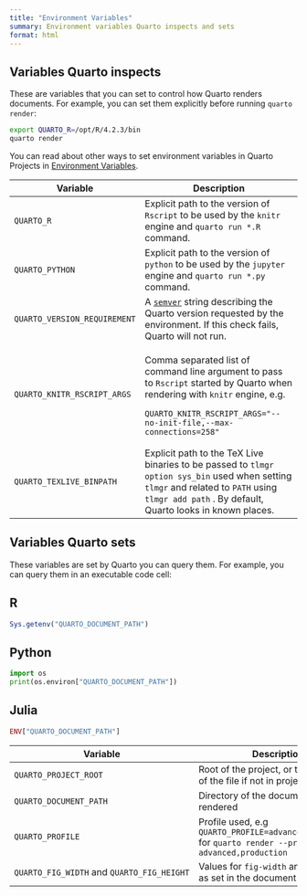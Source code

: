 ```yaml
---
title: "Environment Variables"
summary: Environment variables Quarto inspects and sets
format: html
---
```


## Variables Quarto inspects

These are variables that you can set to control how Quarto renders documents. For example, you can set them explicitly before running `quarto render`:

``` .bash
export QUARTO_R=/opt/R/4.2.3/bin
quarto render
```

You can read about other ways to set environment variables in Quarto Projects in [Environment Variables](/docs/projects/environment.qmd).

+------------------------------+--------------------------------------------------------------------------------------------------------------------------------------------------------------------------------------------------+
| Variable                     | Description                                                                                                                                                                                      |
+==============================+==================================================================================================================================================================================================+
| `QUARTO_R`                   | Explicit path to the version of `Rscript` to be used by the `knitr` engine and `quarto run *.R` command.                                                                                         |
+------------------------------+--------------------------------------------------------------------------------------------------------------------------------------------------------------------------------------------------+
| `QUARTO_PYTHON`              | Explicit path to the version of `python` to be used by the `jupyter` engine and `quarto run *.py` command.                                                                                       |
+------------------------------+--------------------------------------------------------------------------------------------------------------------------------------------------------------------------------------------------+
| `QUARTO_VERSION_REQUIREMENT` | A [`semver`](https://semver.org/) string describing the Quarto version requested by the environment. If this check fails, Quarto will not run.                                                   |
+------------------------------+--------------------------------------------------------------------------------------------------------------------------------------------------------------------------------------------------+
| `QUARTO_KNITR_RSCRIPT_ARGS`  | Comma separated list of command line argument to pass to `Rscript` started by Quarto when rendering with `knitr` engine, e.g.                                                                    |
|                              |                                                                                                                                                                                                  |
|                              | ```                                                                                                                                                                                              |
|                              | QUARTO_KNITR_RSCRIPT_ARGS="--no-init-file,--max-connections=258"                                                                                                                                 |
|                              | ```                                                                                                                                                                                              |
+------------------------------+--------------------------------------------------------------------------------------------------------------------------------------------------------------------------------------------------+
| `QUARTO_TEXLIVE_BINPATH`     | Explicit path to the TeX Live binaries to be passed to `tlmgr option sys_bin` used when setting `tlmgr` and related to `PATH` using `tlmgr add path` . By default, Quarto looks in known places. |
+------------------------------+--------------------------------------------------------------------------------------------------------------------------------------------------------------------------------------------------+

## Variables Quarto sets

These variables are set by Quarto you can query them. For example, you can query them in an executable code cell:

::: panel-tabset
## R

``` r
Sys.getenv("QUARTO_DOCUMENT_PATH")
```

## Python

``` python
import os
print(os.environ["QUARTO_DOCUMENT_PATH"])
```

## Julia

``` julia
ENV["QUARTO_DOCUMENT_PATH"]
```
:::

+--------------------------------------------+----------------------------------------------------------------------------------------------------------+
| Variable                                   | Description                                                                                              |
+============================================+==========================================================================================================+
| `QUARTO_PROJECT_ROOT`                      | Root of the project, or the directory of the file if not in project mode                                 |
+--------------------------------------------+----------------------------------------------------------------------------------------------------------+
| `QUARTO_DOCUMENT_PATH`                     | Directory of the document being rendered                                                                 |
+--------------------------------------------+----------------------------------------------------------------------------------------------------------+
| `QUARTO_PROFILE`                           | Profile used, e.g `QUARTO_PROFILE=advanced,production` for `quarto render --profile advanced,production` |
+--------------------------------------------+----------------------------------------------------------------------------------------------------------+
| `QUARTO_FIG_WIDTH` and `QUARTO_FIG_HEIGHT` | Values for `fig-width` and `fig-height` as set in the document metadata                                  |
+--------------------------------------------+----------------------------------------------------------------------------------------------------------+